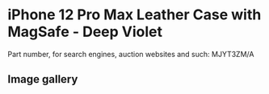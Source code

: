 # iPhone 12 Pro Max Leather Case with MagSafe - Deep Violet

Part number, for search engines, auction websites and such: MJYT3ZM/A

## Image gallery

<div style={{ width: "768px" }}>
  <GalleryComponent
    images={[
      {
        original: "/everysource/MJYT3",
        thumbnail: "/everypreview/MJYT3",
      },
      {
        original: "/everysource/MJYT3_AV01",
        thumbnail: "/everypreview/MJYT3_AV01",
      },
      {
        original: "/everysource/MJYT3_AV02",
        thumbnail: "/everypreview/MJYT3_AV02",
      },
      {
        original: "/everysource/MJYT3_AV03",
        thumbnail: "/everypreview/MJYT3_AV03",
      },
      {
        original: "/everysource/MJYT3_AV04",
        thumbnail: "/everypreview/MJYT3_AV04",
      }
    ]}
  />
</div>